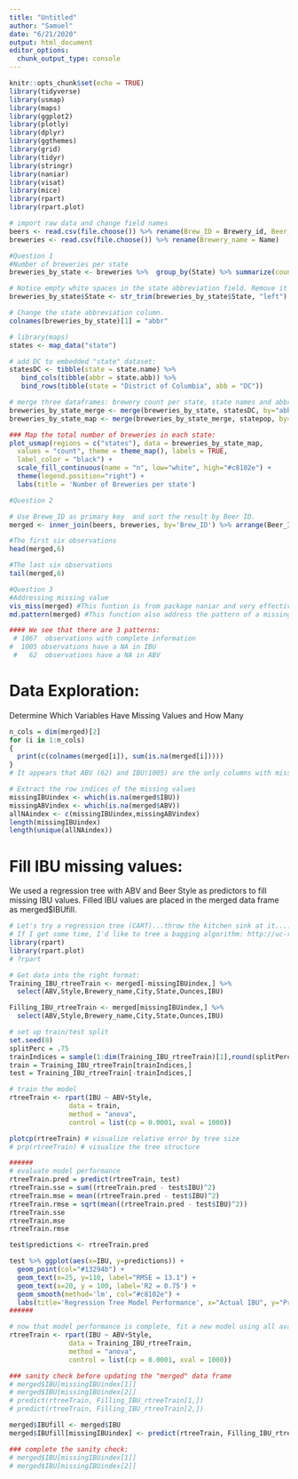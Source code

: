 ```yaml
---
title: "Untitled"
author: "Samuel"
date: "6/21/2020"
output: html_document
editor_options: 
  chunk_output_type: console
---
```


```r
knitr::opts_chunk$set(echo = TRUE)
library(tidyverse)
library(usmap)
library(maps)
library(ggplot2)
library(plotly)
library(dplyr)
library(ggthemes)
library(grid)
library(tidyr)
library(stringr)
library(naniar)
library(visat)
library(mice)
library(rpart)
library(rpart.plot)
```

```r

# import raw data and change field names 
beers <- read.csv(file.choose()) %>% rename(Brew_ID = Brewery_id, Beer_name = Name)
breweries <- read.csv(file.choose()) %>% rename(Brewery_name = Name)

```

```r

#Question 1
#Number of breweries per state
breweries_by_state <- breweries %>%  group_by(State) %>% summarize(count = n())

# Notice empty white spaces in the state abbreviation field. Remove it first:
breweries_by_state$State <- str_trim(breweries_by_state$State, "left")

# Change the state abbreviation column.
colnames(breweries_by_state)[1] = "abbr"

# library(maps)
states <- map_data("state")

# add DC to embedded "state" dataset:
statesDC <- tibble(state = state.name) %>%
   bind_cols(tibble(abbr = state.abb)) %>% 
   bind_rows(tibble(state = "District of Columbia", abb = "DC"))

# merge three dataframes: brewery count per state, state names and abbreviations, and state population data
breweries_by_state_merge <- merge(breweries_by_state, statesDC, by="abbr")
breweries_by_state_map <- merge(breweries_by_state_merge, statepop, by="abbr")

### Map the total number of breweries in each state:
plot_usmap(regions = c("states"), data = breweries_by_state_map,
  values = "count", theme = theme_map(), labels = TRUE,
  label_color = "black") +
  scale_fill_continuous(name = "n", low="white", high="#c8102e") +
  theme(legend.position="right") +
  labs(title = 'Number of Breweries per state')


```

```r
#Question 2

# Use Brewe_ID as primary key  and sort the result by Beer ID.
merged <- inner_join(beers, breweries, by='Brew_ID') %>% arrange(Beer_ID)

#The first six observations
head(merged,6)

#The last six observations
tail(merged,6)
```

```r
#Question 3
#Addressing missing value
vis_miss(merged) #This funtion is from package naniar and very effective for visualizing missing values
md.pattern(merged) #This function also address the pattern of a missing value, its from the The MICE package (stands for Multiple Imputation by Chained Equations)

#### We see that there are 3 patterns: 
 # 1067  observations with complete information 
#  1005 observations have a NA in IBU
 #   62  observations have a NA in ABV

```

# Data Exploration:
Determine Which Variables Have Missing Values and How Many
```r
n_cols = dim(merged)[2]
for (i in 1:n_cols)
{
  print(c(colnames(merged[i]), sum(is.na(merged[i]))))
}
# It appears that ABV (62) and IBU(1005) are the only columns with missing values.

# Extract the row indices of the missing values
missingIBUindex <- which(is.na(merged$IBU))
missingABVindex <- which(is.na(merged$ABV))
allNAindex <- c(missingIBUindex,missingABVindex)
length(missingIBUindex)
length(unique(allNAindex)) 
```

# Fill IBU missing values: 
We used a regression tree with ABV and Beer Style as predictors to fill missing IBU values.
Filled IBU values are placed in the merged data frame as merged$IBUfill.
```r
# Let's try a regression tree (CART)...throw the kitchen sink at it...:)
# If I get some time, I'd like to tree a bagging algorithm: http://uc-r.github.io/regression_trees
library(rpart)
library(rpart.plot)
# ?rpart

# Get data into the right format:
Training_IBU_rtreeTrain <- merged[-missingIBUindex,] %>% 
  select(ABV,Style,Brewery_name,City,State,Ounces,IBU)

Filling_IBU_rtreeTrain <- merged[missingIBUindex,] %>% 
  select(ABV,Style,Brewery_name,City,State,Ounces,IBU)

# set up train/test split
set.seed(8)
splitPerc = .75
trainIndices = sample(1:dim(Training_IBU_rtreeTrain)[1],round(splitPerc * dim(Training_IBU_rtreeTrain)[1]))
train = Training_IBU_rtreeTrain[trainIndices,]
test = Training_IBU_rtreeTrain[-trainIndices,]

# train the model
rtreeTrain <- rpart(IBU ~ ABV+Style, 
               data = train,
               method = "anova",
               control = list(cp = 0.0001, xval = 1000))

plotcp(rtreeTrain) # visualize relative error by tree size
# prp(rtreeTrain) # visualize the tree structure

######
# evaluate model performance
rtreeTrain.pred = predict(rtreeTrain, test)
rtreeTrain.sse = sum((rtreeTrain.pred - test$IBU)^2)
rtreeTrain.mse = mean((rtreeTrain.pred - test$IBU)^2)
rtreeTrain.rmse = sqrt(mean((rtreeTrain.pred - test$IBU)^2))
rtreeTrain.sse
rtreeTrain.mse
rtreeTrain.rmse

test$predictions <- rtreeTrain.pred

test %>% ggplot(aes(x=IBU, y=predictions)) +
  geom_point(col="#13294b") +
  geom_text(x=25, y=110, label="RMSE = 13.1") +
  geom_text(x=20, y = 100, label='R2 = 0.75') +
  geom_smooth(method='lm', col="#c8102e") +
  labs(title='Regression Tree Model Performance', x="Actual IBU", y="Predicted IBU")
######

# now that model performance is complete, fit a new model using all available data. This model will be used to fill IBU values.
rtreeTrain <- rpart(IBU ~ ABV+Style, 
               data = Training_IBU_rtreeTrain,
               method = "anova",
               control = list(cp = 0.0001, xval = 1000))

### sanity check before updating the "merged" data frame
# merged$IBU[missingIBUindex[1]]
# merged$IBU[missingIBUindex[2]]
# predict(rtreeTrain, Filling_IBU_rtreeTrain[1,])
# predict(rtreeTrain, Filling_IBU_rtreeTrain[2,])

merged$IBUfill <- merged$IBU
merged$IBUfill[missingIBUindex] <- predict(rtreeTrain, Filling_IBU_rtreeTrain)

### complete the sanity check:
# merged$IBU[missingIBUindex[1]]
# merged$IBU[missingIBUindex[2]]
```
